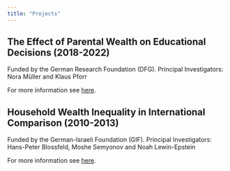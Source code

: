 ```yaml
---
title: "Projects"
---
```

<!-- ## The Contraception Project (since 2023)

In this project we analyse contraceptual behavior and contraceptual decisions from a sociological perspective. 
We argue that contraceptual responsibility – mostly carried out by women – should be understood as a form of unpaid labor, adding to other unpaid responsibilities like housework and childcare predominantly performed by women. 
Contraceptive behavior is therefore a highly relevant study object for social inequality research. 
Our project aims at establishing contraceptive responsibility as a dimension of social inequality and at showing how it is related to other dimension of social inequality.


[Project Website](https://projectcontraception.github.io/)
-->

## The Effect of Parental Wealth on Educational Decisions (2018-2022)

Funded by the German Research Foundation (DFG). 
Principal Investigators: Nora Müller and Klaus Pforr

For more information see [here](https://www.gesis.org/projekte/parentalwealth/home).

## Household Wealth Inequality in International Comparison (2010-2013)

Funded by the German-Israeli Foundation (GIF). 
Principal Investigators: Hans-Peter Blossfeld, Moshe Semyonov and Noah Lewin-Epstein

For more information see [here](https://www.researchgate.net/project/Household-Wealth-Inequality-in-International-Comparison). 
